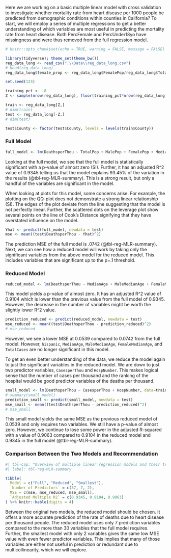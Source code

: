 
Here we are working on a basic multiple linear model with cross validation to investigate whether mortality rate from heart disease per 1000 people be predicted from demographic conditions within counties in California? To start, we will employ a series of multiple regressions to get a better understanding of which variables are most useful in predicting the mortality rate from heart disease. Both PercFemale and PercUnder18yo have missingness and were thus removed from the full regression model.

```r
# knitr::opts_chunk$set(echo = TRUE, warning = FALSE, message = FALSE)
```

```r
library(tidyverse); theme_set(theme_bw())
reg_data_long <- read_csv(".\\Data\\reg_data_long.csv")
# head(reg_data_long)
reg_data_long$female_prop <- reg_data_long$FemalePop/reg_data_long$TotalPop
```

```r
set.seed(123)

training_pct <- .8
Z <- sample(nrow(reg_data_long), floor(training_pct*nrow(reg_data_long)))

train <- reg_data_long[Z,]
# dim(train)
test <- reg_data_long[-Z,]
# dim(test)

test$County <- factor(test$County, levels = levels(train$County))
```

### Full Model 

```r
full_model <- lm(DeathsperThou ~ TotalPop + MalePop + FemalePop + MedianAge + MaleMedianAge + FemaleMedianAge + Under5yoPop + Under18yoPop + Pop21andOlder + Pop55andOlder + Pop60andOlder + Pop65andOlder + num_desig + amer_indian + black + hispanic + asian + multi_race + pac_island + white + poverty + labor_force + unemployed + median_income + TotalDeaths + TotalCases + prop_hpsa + nonwhite_prop + Rating + Deaths + unempl_prop + poverty_prop + prop55older + Cases + HospNumber + CasesperThou + female_prop , data = train)
```

Looking at the full model, we see that the full model is statistically significant with a p-value of almost zero (SI). Further, it has an adjusted R^2 value of 0.9345 telling us that the model explains 93.45% of the variation in the results (@tbl-reg-MLR-summary). This is a strong result, but only a handful of the variables are significant in the model. 

When looking at plots for this model, some concerns arise. For example, the plotting on the QQ-plot does not demonstrate a strong linear relationship (SI). The edges of the plot deviate from the line suggesting that the model is not perfectly linear. Further, the scattered dots on the leverage plot show several points on the line of Cook's Distance signifying that they have overstated influence on the model.

```r
Yhat <- predict(full_model, newdata = test)
mse <- mean((test$DeathsperThou - Yhat)^2)
```

The prediction MSE of the full model is .0742 (@tbl-reg-MLR-summary). Next, we can see how a reduced model will work by taking only the significant variables from the above model for the reduced model. This includes variables that are significant up to the p=.1 threshold.

### Reduced Model 

```r
reduced_model <- lm(DeathsperThou ~ MedianAge + MaleMedianAge + FemaleMedianAge + hispanic + CasesperThou + TotalCases + HospNumber, data = train)
```

This model yields a p-value of almost zero. It has an adjusted R^2 value of 0.9104 which is lower than the previous value from the full model of 0.9345. However, the decrease in the number of variables might be worth the slightly lower R^2 value. 

```r
prediction_reduced <- predict(reduced_model, newdata = test)
mse_reduced <- mean((test$DeathsperThou - prediction_reduced)^2)
# mse_reduced
```
However, we see a lower MSE at  0.0539 compared to 0.0742 from the full model. However, `hispanic`, `MedianAge`, `MaleMedianAge`, `FemaleMedianAge`, and `TotalCases` are no longer significant in this model. 

To get an even better understanding of the data, we reduce the model again to just the significant variables in the reduced model. We are down to just two predictor variables, `CasesperThou` and `HospNumber`. This makes logical sense that the number of cases per thousand and the ranking of the hospital would be good predictor variables of the deaths per thousand. 

```r
small_model <- lm(DeathsperThou ~ CasesperThou + HospNumber, data=train)
# summary(small_model)
prediction_small <- predict(small_model, newdata = test)
mse_small <- mean((test$DeathsperThou - prediction_reduced)^2)
# mse_small
```

This small model yields the same MSE as the previous reduced model of 0.0539 and only requires two variables. We still have a p-value of almost zero. However, we continue to lose some power in the adjusted R-squared with a value of 0.9063 compared to 0.9104 in the reduced model and 0.9345 in the full model (@tbl-reg-MLR-summary). 

### Comparison Between the Two Models and Recommendation

```r
#| tbl-cap: "Overview of multiple linear regression models and their test performance."
#| label: tbl-reg-MLR-summary

tibble(
  Model = c("Full", "Reduced", "Smallest"),
  `Number of Predictors` = c(37, 7, 2),
  MSE = c(mse, mse_reduced, mse_small),
  `Adjusted Multiple R2` = c(0.9345, 0.9104, 0.9063)
) %>% knitr::kable(digits = 4)
```

Between the original two models, the reduced model should be chosen. It offers a more accurate prediction of the rate of deaths due to heart disease per thousand people. The reduced model uses only 7 prediction variables compared to the more than 30 variables that the full model requires. Further, the smallest model with only 2 variables gives the same low MSE value with even fewer predictor variables. This implies that many of those variables are either not useful in prediction or redundant due to multicollinearity, which we will explore. 


